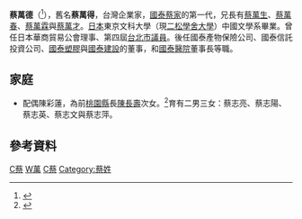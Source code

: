 
{{Infobox_officeholder
| name = 蔡萬德
| original_name = 蔡萬得
| image name = 
| width = 170px
| sex = 男
| Native place = 
| now = 企業家
| period = 
| party = 
| nationality = {{ROC}}
| date of birth = 1932年
| place of birth = {{TWN-JPN}}[[新竹州|新竹州]][[竹南郡|竹南郡]][[竹南街|竹南街]]
| date of death = {{death date and age|2018|4|23|1932}}
| spouse = 陳彩蓮
| children = 蔡志亮<br>蔡志陽<br>蔡志英<br>蔡志文<br>蔡志萍
| educate = 
* 日本東京文科大學中國文學系畢業
| past =
*日本華商貿易公會理事
*第四屆台北市議員
*國泰產物保險公司
*國泰信託投資公司
*國泰塑膠董事
*國泰建設董事
*國泰醫院董事長
}}
'''蔡萬德'''（{{bd|1932年||2018年|4月23日|catIdx=T蔡}}<ref>{{cite news|title=【獨家】國泰醫院前董座辭世　蔡萬霖么弟蔡萬德享壽86歲|publisher=蘋果日報|date=2018-04-23|url=https://tw.appledaily.com/new/realtime/20180423/1339279/|archiveurl=https://web.archive.org/web/20180427001600/https://tw.appledaily.com/new/realtime/20180423/1339279/|archivedate=2018-04-27|deadurl=yes|access-date=2018-04-23}}</ref>），舊名'''蔡萬得'''，台灣企業家，[[國泰蔡家|國泰蔡家]]的第一代，兄長有[[蔡萬生|蔡萬生]]、[[蔡萬春|蔡萬春]]、[[蔡萬霖|蔡萬霖]]與[[蔡萬才|蔡萬才]]。[[日本|日本]]東京文科大學（現[[二松學舍大學|二松學舍大學]]）中國文學系畢業。曾任日本華商貿易公會理事、第四屆[[台北市議員|台北市議員]]。後任國泰產物保險公司、國泰信託投資公司、[[國泰塑膠|國泰塑膠]]與[[國泰建設|國泰建設]]的董事，和[[國泰醫院|國泰醫院]]董事長等職。

== 家庭 ==
* 配偶陳彩蓮，為前[[桃園縣_(1950年－2014年)|桃園縣]]長[[陳長壽_(1905年)|陳長壽]]次女。<ref name=總>{{cite book |author=[[陳柔縉|陳柔縉]] |title=《總統的親戚：揭開臺灣權貴家族的臍帶與裙帶關係》 |date=2011年6月10二版一刷 |publisher=時報出版 |location=臺北 |isbn= 957-13-2970-3}}</ref>{{rp|140-141}}育有二男三女：蔡志亮、蔡志陽、蔡志英、蔡志文與蔡志萍。

== 參考資料 ==
{{reflist}}

{{Taiwanese merchant-stub}}
{{Portal|台灣|政治|人物}}
[[Category:台灣企業家|C蔡]]
[[Category:蔡福安家族|W萬]]
[[Category:第4屆臺北市議員|C蔡]]
[[Category:蔡姓|Category:蔡姓]]